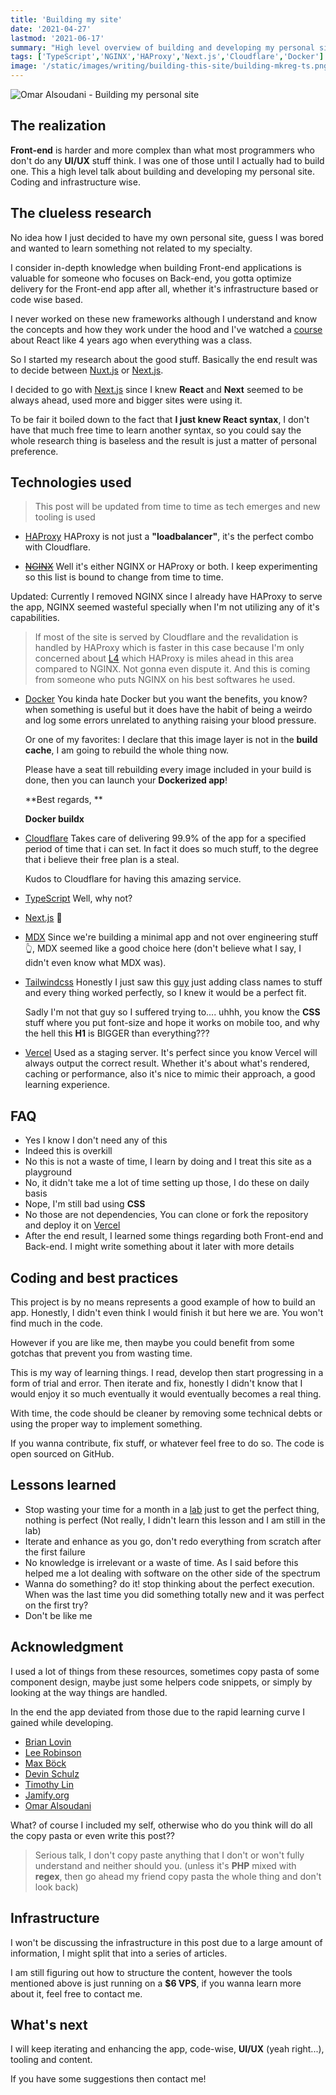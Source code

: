 ```yaml
---
title: 'Building my site'
date: '2021-04-27'
lastmod: '2021-06-17'
summary: "High level overview of building and developing my personal site, coding and infrastructure wise. Lessons learned and acknowledgments to resources I used varying from tutorials to personal portfolios that I liked their design"
tags: ['TypeScript','NGINX','HAProxy','Next.js','Cloudflare','Docker']
image: '/static/images/writing/building-this-site/building-mkreg-ts.png'
---
```


![Omar Alsoudani - Building my personal site](/static/images/writing/building-this-site/building-mkreg-ts.png)

## The realization 

**Front-end** is harder and more complex than what most programmers who don't do any **UI/UX** stuff think. I was one of those until I actually had to build one.
This a high level talk about building and developing my personal site. Coding and infrastructure wise.


## The clueless research

No idea how I just decided to have my own personal site, guess I was bored and wanted to learn something not related to my specialty. 

I consider in-depth knowledge when building Front-end applications is valuable for someone who focuses on Back-end,   you gotta optimize delivery for the Front-end app after all, whether it's infrastructure based or code wise based.

I never worked on these new frameworks although I understand and know the concepts and how they work under the hood and I've watched a [course](https://www.udemy.com/course/react-the-complete-guide-incl-redux/) about React like 4 years ago when everything was a class. 

So I started my research about the good stuff. Basically the end result was to decide between [Nuxt.js](https://nuxtjs.org/) or [Next.js](https://nextjs.org/). 

I decided to go with  [Next.js](https://nextjs.org/) since I knew **React** and **Next** seemed to be always ahead, used more and bigger sites were using it. 

To be fair it boiled down to the fact that **I just knew React syntax**, I don't have that much free time to learn another syntax, so you could say the whole research thing is baseless and the result is just a matter of personal preference.

## Technologies used

> This post will be updated from time to time as tech emerges and new tooling is used

- [HAProxy](https://www.haproxy.org/)  HAProxy is not just a **"loadbalancer"**, it's the perfect combo with Cloudflare.

-  [~~NGINX~~](https://nginx.org/)  Well it's either NGINX or HAProxy or both. I keep experimenting so this list is bound to change from time to time.

  Updated: Currently I removed NGINX since I already have HAProxy to serve the app, NGINX seemed wasteful specially when I'm not utilizing any of it's capabilities.

  > If most of the site is served by Cloudflare and the revalidation is handled by HAProxy which is faster in this case because I'm only concerned about [L4](https://en.wikipedia.org/wiki/OSI_model) which HAProxy is miles ahead in this area compared to NGINX. Not gonna even dispute it. And this is coming from someone who puts NGINX on his best softwares he used.

- [Docker](https://www.docker.com/) You kinda hate Docker but you want the benefits, you know? when something is useful but it does have the habit of being a weirdo and log some errors unrelated to anything raising your blood pressure. 

  Or one of my favorites: I declare that this image layer is not in the **build cache**, I am going to rebuild the whole thing now. 

  Please have a seat till rebuilding every image included in your build is done, then you can launch your **Dockerized app**!

  **Best regards, **

  **Docker buildx**

- [Cloudflare](https://cloudflare.com/) Takes care of delivering 99.9% of the app for a specified period of time that i can set. In fact it does so much stuff, to the degree that i believe their free plan is a steal. 

  Kudos to Cloudflare for having this amazing service. 

- [TypeScript](https://www.typescriptlang.org/) Well, why not?

- [Next.js](https://nextjs.org/) 🤔

- [MDX](https://mdxjs.com/) Since we're building a minimal app and not over engineering stuff 👆, MDX seemed like a good choice here (don't believe what I say, I didn't even know what MDX was).

- [Tailwindcss](https://tailwindcss.com/) Honestly I just saw this [guy](https://www.youtube.com/channel/UCy1H38XrN7hi7wHSClfXPqQ) just adding class names to stuff and every thing worked perfectly, so I knew it would be a perfect fit. 

  Sadly I'm not that guy so I suffered trying to.... uhhh, you know the **CSS** stuff where you put font-size and hope it works on mobile too, and why the hell this **H1** is BIGGER than everything???

- [Vercel](https://vercel.com/)  Used as a staging server. It's perfect since you know Vercel will always output the correct result. Whether it's about what's rendered, caching or performance, also it's nice to mimic their approach, a good learning experience. 

## FAQ

- Yes I know I don't need any of this
- Indeed this is overkill
- No this is not a waste of time, I learn by doing and I treat this site as a playground
- No, it didn't take me a lot of time setting up those, I do these on daily basis
- Nope, I'm still bad using **CSS**
- No those are not dependencies, You can clone or fork the repository and deploy it on [Vercel](https://vercel.com/)
- After the end result, I learned some things regarding both Front-end and Back-end. I might write something about it later with more details

## Coding and best practices

This project is by no means represents a good example of how to build an app. Honestly, I didn't even think I would finish it but here we are. You won't find much in the code. 

However if you are like me, then maybe you could benefit from some gotchas that prevent you from wasting time.

This is my way of learning things. I read, develop then start progressing in a form of trial and error. Then iterate and fix, honestly I didn't know that I would enjoy it so much eventually it would eventually becomes a real thing.

With time, the code should be cleaner by removing some technical debts or using the proper way to implement something. 

If you wanna contribute, fix stuff, or whatever feel free to do so. The code is open sourced on GitHub.

<Card 
    title="omaralsoudanii/mkreg.dev"
    desc="Omar Alsoudani personal site https://mkreg.dev/"
    url="https://github.com/omaralsoudanii/mkreg.dev"
    icon="Github"
/>

## Lessons learned

- Stop wasting your time for a month in a [lab](https://rsms.me/inter/lab/) just to get the perfect thing, nothing is perfect (Not really, I didn't learn this lesson and I am still in the lab)
- Iterate and enhance as you go, don't redo everything from scratch after the first failure
- No knowledge is irrelevant or a waste of time. As I said before this helped me a lot dealing with software on the other side of the spectrum
- Wanna do something? do it! stop thinking about the perfect execution. When was the last time you did something totally new and it was perfect on the first try?
- Don't be like me

## Acknowledgment

I used a lot of things from these resources, sometimes copy pasta of some component design, maybe just some helpers code snippets, or simply by looking at the way things are handled. 

In the end the app deviated from those due to the rapid learning curve I gained while developing.

- [Brian Lovin](https://brianlovin.com/)
- [Lee Robinson](https://leerob.io/)
- [Max Böck](https://mxb.dev/)
- [Devin Schulz](https://devinschulz.com/)
- [Timothy Lin](https://tailwind-nextjs-starter-blog.vercel.app/)
- [Jamify.org](https://www.jamify.org/)
- [Omar Alsoudani](https://mkreg.dev/)

What? of course I included my self, otherwise who do you think will do all the copy pasta or even write this post??

> Serious talk, I don't copy paste anything that I don't or won't fully understand and neither should you. (unless it's **PHP** mixed with **regex**, then go ahead my friend copy pasta the whole thing and don't look back)

## Infrastructure

I won't be discussing the infrastructure in this post due to a large amount of information, I might split that into a series of articles. 

I am still figuring out how to structure the content, however the tools mentioned above is just running on a **$6 VPS**, if you wanna learn more about it, feel free to contact me.

## What's next

I will keep iterating and enhancing the app, code-wise, **UI/UX** (yeah right...), tooling and content.

If you have some suggestions then contact me!